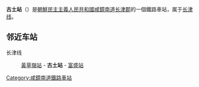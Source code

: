 {{unreferenced|time=2015-02-14T16:50:50+00:00}}
{{朝鮮半島車站資訊
|公司色 = blue
|文字色 = 
|站名 = 古土站
|圖片 = 
|pxl = 
|圖片說明 =
|前一站 = [[黃草嶺站|黃草嶺]]
|前一站距離 = 5.4
|後一站距離 = 5.2
|後一站 = [[富盛站|富盛]]
|所屬路線 = [[长津线|长津线]]
|距離 = 41.2
|起點站 = [[荣光站_(咸镜南道)|荣光]]
|諺文 = 고토역
|朝鮮漢字 = 古土驛
|文觀部式 = 
|馬-賴式 = Kot'o-yŏk
|副站名 = 
|車站編號 = 
|停站路線數 = 
|所屬公司 = [[朝鮮民主主義人民共和國鐵道省|朝鮮民主主義人民共和國鐵道省]]
|所在地 =[[咸鏡南道|咸鏡南道]][[长津郡|长津郡]]
|車站構造 = 地面车站
|月台配置 = 
|啟用年月日 =
|廢站年月日 = 
|上下車人次 = 
|統計年度 = 
|轉車 = 
|備註 = 
|全寬備註 = 
}}

'''古土站'''（{{lang-ko|고토역}}）是[[朝鮮民主主義人民共和國|朝鮮民主主義人民共和國]][[咸鏡南道|咸鏡南道]][[长津郡|长津郡]]的一個鐵路車站，属于[[长津线|长津线]]。

==邻近车站==
长津线
:[[黃草嶺站|黃草嶺站]] - '''古土站''' - [[富盛站|富盛站]]

{{朝鲜铁路小作品}}

{{长津线}}

[[Category:咸鏡南道鐵路車站|Category:咸鏡南道鐵路車站]]